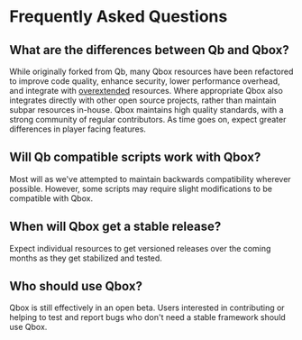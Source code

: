 # Frequently Asked Questions

## What are the differences between Qb and Qbox?

While originally forked from Qb, many Qbox resources have been refactored to improve code quality, enhance security, lower performance overhead, and integrate with [overextended](https://overextended.dev) resources.
Where appropriate Qbox also integrates directly with other open source projects, rather than maintain subpar resources in-house.
Qbox maintains high quality standards, with a strong community of regular contributors. As time goes on, expect greater differences in player facing features.

## Will Qb compatible scripts work with Qbox?

Most will as we've attempted to maintain backwards compatibility wherever possible. However, some scripts may require slight modifications to be compatible with Qbox.

## When will Qbox get a stable release?

Expect individual resources to get versioned releases over the coming months as they get stabilized and tested.

## Who should use Qbox?

Qbox is still effectively in an open beta. Users interested in contributing or helping to test and report bugs who don't need a stable framework should use Qbox.
